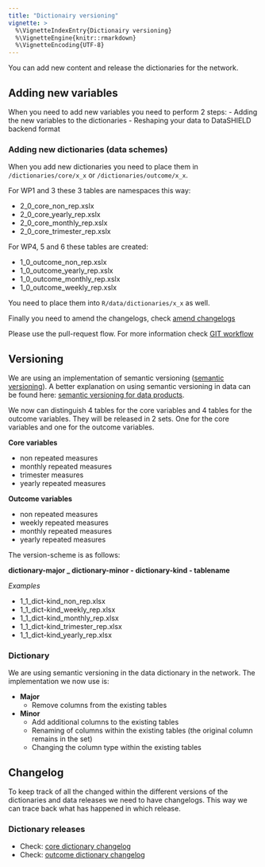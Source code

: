 ```yaml
---
title: "Dictionairy versioning"
vignette: >
  %\VignetteIndexEntry{Dictionairy versioning}
  %\VignetteEngine{knitr::rmarkdown}
  %\VignetteEncoding{UTF-8}
---
```


You can add new content and release the dictionaries for the network.

## Adding new variables
When you need to add new variables you need to perform 2 steps:
- Adding the new variables to the dictionaries
- Reshaping your data to DataSHIELD backend format

### Adding new dictionaries (data schemes)
When you add new dictionaries you need to place them in ```/dictionaries/core/x_x``` or ```/dictionaries/outcome/x_x```.

For WP1 and 3 these 3 tables are namespaces this way:

- 2_0_core_non_rep.xslx
- 2_0_core_yearly_rep.xslx
- 2_0_core_monthly_rep.xslx
- 2_0_core_trimester_rep.xslx

For WP4, 5 and 6 these tables are created:

- 1_0_outcome_non_rep.xslx
- 1_0_outcome_yearly_rep.xslx
- 1_0_outcome_monthly_rep.xslx
- 1_0_outcome_weekly_rep.xslx

You need to place them into ```R/data/dictionaries/x_x``` as well. 

Finally you need to amend the changelogs, check [amend changelogs](#changelog)

Please use the pull-request flow. For more information check [GIT workflow](https://github.com/lifecycle-project/analysis-tutorials/blob/master/GIT-WORKFLOW.md)

## Versioning
We are using an implementation of semantic versioning ([semantic versioning](https://semver.org)). A better explanation on using semantic versioning in data can be found here: [semantic versioning for data products](https://medium.com/data-architect/semantic-versioning-for-data-products-2b060962093).

We now can distinguish 4 tables for the core variables and 4 tables for the outcome variables. They will be released in 2 sets. One for the core variables and one for the outcome variables.

**Core variables**

* non repeated measures
* monthly repeated measures
* trimester measures
* yearly repeated measures

**Outcome variables**

* non repeated measures
* weekly repeated measures
* monthly repeated measures
* yearly repeated measures

The version-scheme is as follows:

**dictionary-major _ dictionary-minor - dictionary-kind - tablename**

*Examples*

* 1_1_dict-kind_non_rep.xlsx
* 1_1_dict-kind_weekly_rep.xlsx
* 1_1_dict-kind_monthly_rep.xlsx
* 1_1_dict-kind_trimester_rep.xlsx
* 1_1_dict-kind_yearly_rep.xlsx

### Dictionary
We are using semantic versioning in the data dictionary in the network. The implementation we now use is:

* **Major**
  * Remove columns from the existing tables
* **Minor**
  * Add additional columns to the existing tables
  * Renaming of columns within the existing tables (the original column remains in the set)
  * Changing the column type within the existing tables

## Changelog
To keep track of all the changed within the different versions of the dictionaries and data releases we need to have changelogs. This way we can trace back what has happened in which release.

### Dictionary releases

* Check: [core dictionary changelog](./changelogs/CORE_DICTIONARY_CHANGELOG.md)
* Check: [outcome dictionary changelog](./changelogs/OUTCOME_DICTIONARY_CHANGELOG.md)

